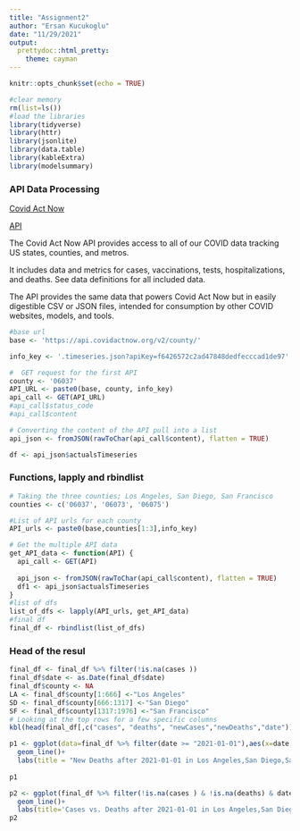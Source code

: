 ```yaml
---
title: "Assignment2"
author: "Ersan Kucukoglu"
date: "11/29/2021"
output:
  prettydoc::html_pretty:
    theme: cayman
---
```


```r
knitr::opts_chunk$set(echo = TRUE)
```

```r
#clear memory
rm(list=ls())
#load the libraries
library(tidyverse)
library(httr)
library(jsonlite)
library(data.table)
library(kableExtra)
library(modelsummary)
```
### API Data Processing

[Covid Act Now](https://covidactnow.org/?s=26091515) 

[API](https://apidocs.covidactnow.org/)

The Covid Act Now API provides access to all of our COVID data tracking US states, counties, and metros.

It includes data and metrics for cases, vaccinations, tests, hospitalizations, and deaths. See data definitions for all included data.

The API provides the same data that powers Covid Act Now but in easily digestible CSV or JSON files, intended for consumption by other COVID websites, models, and tools.


```r
#base url
base <- 'https://api.covidactnow.org/v2/county/'

info_key <- '.timeseries.json?apiKey=f6426572c2ad47848dedfecccad1de97'
```

```r
#  GET request for the first API
county <- '06037'
API_URL <- paste0(base, county, info_key)
api_call <- GET(API_URL)
#api_call$status_code
#api_call$content

# Converting the content of the API pull into a list
api_json <- fromJSON(rawToChar(api_call$content), flatten = TRUE)

df <- api_json$actualsTimeseries
```


### Functions, lapply and rbindlist
```r

# Taking the three counties; Los Angeles, San Diego, San Francisco
counties <- c('06037', '06073', '06075')

#List of API urls for each county
API_urls <- paste0(base,counties[1:3],info_key)

# Get the multiple API data
get_API_data <- function(API) {
  api_call <- GET(API)
  
  api_json <- fromJSON(rawToChar(api_call$content), flatten = TRUE) 
  df1 <- api_json$actualsTimeseries
}
#list of dfs
list_of_dfs <- lapply(API_urls, get_API_data)
#final df
final_df <- rbindlist(list_of_dfs)

```

### Head of the resul
```r
final_df <- final_df %>% filter(!is.na(cases ))
final_df$date <- as.Date(final_df$date)
final_df$county <- NA
LA <- final_df$county[1:666] <-"Los Angeles"
SD <- final_df$county[666:1317] <-"San Diego"
SF <- final_df$county[1317:1976] <-"San Francisco"
# Looking at the top rows for a few specific columns
kbl(head(final_df[,c("cases", "deaths", "newCases","newDeaths","date")],10))
```

```r
p1 <- ggplot(data=final_df %>% filter(date >= "2021-01-01"),aes(x=date, y=newDeaths,color=county))+
  geom_line()+
  labs(title = "New Deaths after 2021-01-01 in Los Angeles,San Diego,San Francisco",x= "Date", y= "New Confirmed Deaths")
  
p1

```

```r
p2 <- ggplot(final_df %>% filter(!is.na(cases ) & !is.na(deaths) & date >= "2021-01-01"),aes(x=cases,y=deaths,color=county))+
  geom_line()+
  labs(title='Cases vs. Deaths after 2021-01-01 in Los Angeles,San Diego,San Francisco ',x='Cases',y='Deaths')
p2

```

